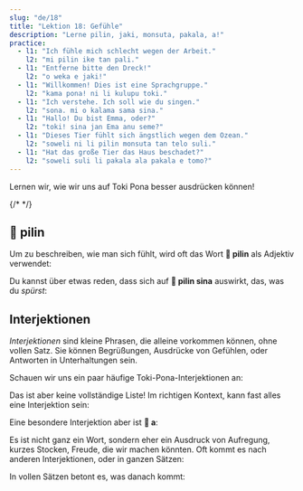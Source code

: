 ```yaml
---
slug: "de/18"
title: "Lektion 18: Gefühle"
description: "Lerne pilin, jaki, monsuta, pakala, a!"
practice:
  - l1: "Ich fühle mich schlecht wegen der Arbeit."
    l2: "mi pilin ike tan pali."
  - l1: "Entferne bitte den Dreck!"
    l2: "o weka e jaki!"
  - l1: "Willkommen! Dies ist eine Sprachgruppe."
    l2: "kama pona! ni li kulupu toki."
  - l1: "Ich verstehe. Ich soll wie du singen."
    l2: "sona. mi o kalama sama sina."
  - l1: "Hallo! Du bist Emma, oder?"
    l2: "toki! sina jan Ema anu seme?"
  - l1: "Dieses Tier fühlt sich ängstlich wegen dem Ozean."
    l2: "soweli ni li pilin monsuta tan telo suli."
  - l1: "Hat das große Tier das Haus beschadet?"
    l2: "soweli suli li pakala ala pakala e tomo?"
---
```



Lernen wir, wie wir uns auf Toki Pona besser ausdrücken können!

<List>
  <Word sl="pilin" m="fühlen, erfahren, Herz" />
  <Word sl="jaki" m="drecking, ekelhaft, verrottet" />
  <Word sl="monsuta" m="angsteinflößendes Ding, Angst" />
  <Word sl="pakala" m="zerbrechen, schaden" />
  {/* <Word sl="taso" m="but, only" />*/}
</List>

## 󱥎 pilin

Um zu beschreiben, wie man sich fühlt, wird oft das Wort **󱥎 pilin** als Adjektiv verwendet:

<List>
  <Word sl="pilin pona" m="sich gut fühlen" />
  <Word sl="pilin wawa" m="sich stark fühlen" />
  <Sentence sl="mi pilin nasa." m="Ich fühle mich komisch." />
  <Sentence sl="sina pilin seme?" m="Wie fühlst du dich?" />
  <Sentence sl="mi pilin monsuta tan soweli." m="Ich habe Angst vor Tieren." />
</List>

Du kannst über etwas reden, dass sich auf **󱥎 pilin sina** auswirkt, das, was du *spürst*:

<List>
  <Sentence sl="sina pona e pilin mi." m="Du bewirkst, dass ich mich besser fühle." />
  <Sentence sl="kon li jaki tawa pilin." m="Die Luft fühlt sich für mich ekelhaft an." />
</List>

## Interjektionen

*Interjektionen* sind kleine Phrasen, die alleine vorkommen können, ohne vollen Satz. Sie können Begrüßungen, Ausdrücke von Gefühlen, oder Antworten in Unterhaltungen sein.

Schauen wir uns ein paar häufige Toki-Pona-Interjektionen an:

<List>
  <Word sl="toki!" m="Hallo! Reden wir!" />
  <Word sl="pona!" m="Gut!" />
  <Word sl="sona." m="Ich verstehe. Alles klar." />
  <Word sl="wawa!" m="Unglaublich! Wundervoll!" />
  <Word sl="lon." m="Das stimmt." />
  <Word sl="kama pona!" m="Willkommen." />
</List>

Das ist aber keine vollständige Liste! Im richtigen Kontext, kann fast alles eine Interjektion sein:

<List>
  <Word sl="pipi!" m="(Aaah!) Ein Käfer!" />
</List>

Eine besondere Interjektion aber ist **󱤀 a**:

<List>
  <Word sl="a" m="ah, huch, oh" />
</List>

Es ist nicht ganz ein Wort, sondern eher ein Ausdruck von Aufregung, kurzes Stocken, Freude, die wir machen könnten. Oft kommt es nach anderen Interjektionen, oder in ganzen Sätzen:

<List>
    <Word sl="suwi a!" m="Wie süß!" />
    <Word sl="a, ken." m="Ah, vielleicht." />
    <Word sp="󱤀&zwnj;󱤀&zwnj;󱤀" sl="a a a!" m="Hahaha!" />
</List>

In vollen Sätzen betont es, was danach kommt:

<List>
    <Sentence sl="mi sona ala a e ni!" m="Ich weiß das <strong>nicht</strong>!" />
</List>

<Practice exercises={frontmatter.practice} client:load />

